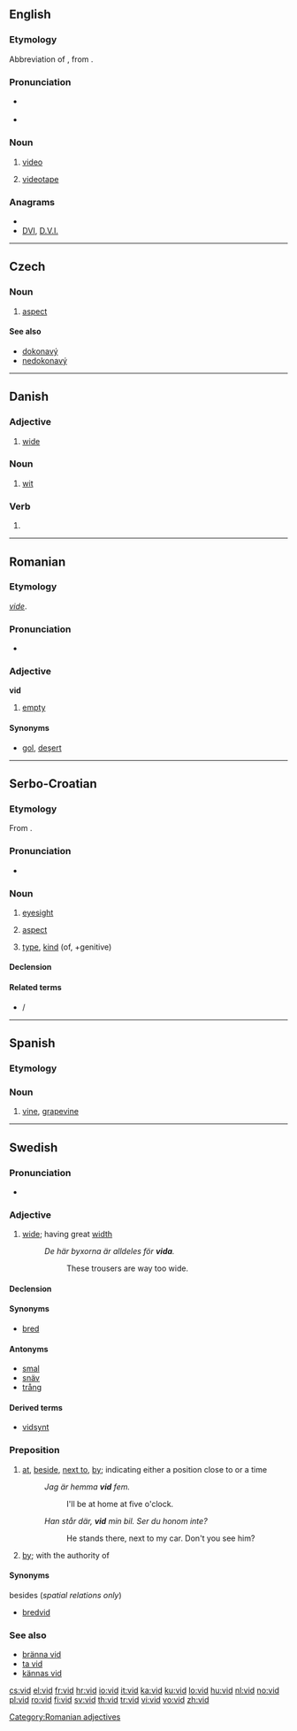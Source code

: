 {{also|við|víð}}
==English==

===Etymology===
Abbreviation of {{term|video||lang=en}}, from {{etyl|la}} {{term|video|videō|I see|lang=la}}.

===Pronunciation===
* {{a|UK|US}} {{IPA|/vɪd/}}
* {{rhymes|ɪd}}

===Noun===
{{en-noun}}

# {{slang}} [[video]]
# {{slang}} [[videotape]]

===Anagrams===
* {{alphagram|[[div#English|div]]}}
* [[DVI#English|DVI]], [[D.V.I.#English|D.V.I.]]

----

==Czech==

===Noun===
{{cs-noun|g=m}}

# [[aspect]] {{grammar|lang=cs}}

====See also====
* [[dokonavý]]
* [[nedokonavý]]

----

==Danish==

===Adjective===
{{infl|da|adjective|neuter|vidt|definite and plural|vide|comparative|videre|superlative|videst}}

# [[wide]]

===Noun===
{{da-noun|stem=vidd|et|-}}

# [[wit]]

===Verb===
{{infl|da|verb form}}

# {{form of|imperative|vide|lang=Danish}}

----

==Romanian==

===Etymology===
{{etyl|fr|ro}} ''[[vide]]''.

===Pronunciation===
* {{IPA|/vid/|lang=ro}}

===Adjective===
'''vid'''

# [[empty]]

====Synonyms====
* [[gol]], [[deşert]]
[[Category:Romanian adjectives]]

----

==Serbo-Croatian==

===Etymology===
From {{proto|Slavic|vidъ|lang=sh}}.

===Pronunciation===
* {{IPA|/ʋîːd/|lang=sh}}

===Noun===
{{sh-noun|g=m|head=vȋd|r|вид|ви̑д}}

# [[eyesight]]
# {{grammar|lang=sh}} [[aspect]]
# [[type]], [[kind]] (of, +genitive)

====Declension====
{{sh-decl-noun
|vid|vídovi
|vida|vidova
|vidu|vidovima
|vid|vidove
|vide|vidovi
|vidu|vidovima
|vidom|vidovima
}}

====Related terms====
* {{l|sh|vidjeti|vȉdjeti}} / {{l|sh|videti|vȉdeti}}

----

==Spanish==

===Etymology===
{{etyl|la|es}} {{term|vitis||vine|lang=la}}

===Noun===
{{infl|es|noun|g=f|plural|[[vides]]}}

# [[vine]], [[grapevine]]

----

==Swedish==

===Pronunciation===
* {{audio|Sv-vid.ogg|audio}}

===Adjective===
{{infl|sv|adjective}}

# [[wide]]; having great [[width]]
#: ''De här byxorna är alldeles för '''vida'''.''
#:: These trousers are way too wide.

====Declension====
{{sv-adj-reg|n=vitt}}

====Synonyms====
* [[bred]]

====Antonyms====
* [[smal]]
* [[snäv]]
* [[trång]]

====Derived terms====
* [[vidsynt]]

===Preposition===
{{infl|sv|preposition}}

# [[at]], [[beside]], [[next to]], [[by]]; indicating either a position close to or a time
#: ''Jag är hemma '''vid''' fem.''
#:: I'll be at home at five o'clock.
#: ''Han står där, '''vid''' min bil. Ser du honom inte?''
#:: He stands there, next to my car. Don't you see him?
# {{context|lang=sv|indicating an oath}} [[by]]; with the authority of

====Synonyms====
;besides (''spatial relations only'')
* [[bredvid]]

===See also===
* [[bränna vid]]
* [[ta vid]]
* [[kännas vid]]

[[cs:vid]]
[[el:vid]]
[[fr:vid]]
[[hr:vid]]
[[io:vid]]
[[it:vid]]
[[ka:vid]]
[[ku:vid]]
[[lo:vid]]
[[hu:vid]]
[[nl:vid]]
[[no:vid]]
[[pl:vid]]
[[ro:vid]]
[[fi:vid]]
[[sv:vid]]
[[th:vid]]
[[tr:vid]]
[[vi:vid]]
[[vo:vid]]
[[zh:vid]]